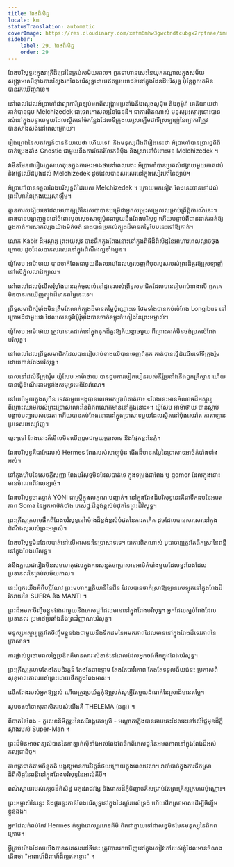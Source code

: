 ```yaml
---
title: ពែងពិសិដ្ឋ
locale: km
statusTranslation: automatic
coverImage: https://res.cloudinary.com/xmfm6mhw3gwctndtcubgx2rptnae/image/upload/v1741354419/small_cover_la_gran_rebelion_28716e29d2.webp
sidebar:
    label: 29. ពែងពិសិដ្ឋ
    order: 29
---
```

ពែងបរិសុទ្ធរះក្នុងរាត្រីដ៏ជ្រៅនៃគ្រប់សម័យកាល។ ពួកទាហានសេះនៃយុគកណ្ដាលក្នុងសម័យសង្គ្រាមឈើឆ្កាងបានស្វែងរកពែងបរិសុទ្ធដោយឥតប្រយោជន៍នៅក្នុងដែនដីបរិសុទ្ធ ប៉ុន្តែពួកគេមិនបានរកឃើញវាទេ។

នៅពេលដែលអ័ប្រាហាំជាព្យាការីត្រឡប់មកពីសង្គ្រាមប្រឆាំងនឹងស្តេចសូដុំម និងកូម៉ូរ៉ា គេនិយាយថាគាត់បានជួប Melchizedek ជាទេពកោសល្យនៃផែនដី។ ជាការពិតណាស់ មនុស្សអស្ចារ្យនោះបានរស់នៅក្នុងបន្ទាយមួយដែលស្ថិតនៅចំកន្លែងដែលទីក្រុងយេរូសាឡឹមជាទីស្រឡាញ់នៃព្យាការីត្រូវបានសាងសង់នៅពេលក្រោយ។

រឿងព្រេងនៃសតវត្សន៍បាននិយាយថា ហើយទេវៈ និងមនុស្សដឹងពីរឿងនេះថា អ័ប្រាហាំបានប្រារព្ធពិធីចាក់ប្រេងតាំង Gnostic ជាមួយនឹងការចែករំលែកនំបុ័ង និងស្រានៅចំពោះមុខ Melchizedek ។

វាមិនមែនជារឿងហួសហេតុទេក្នុងការអះអាងថានៅពេលនោះ អ័ប្រាហាំបានប្រគល់ដង្វាយមួយភាគដប់ និងផ្លែឈើដំបូងដល់ Melchizedek ដូចដែលបានសរសេរនៅក្នុងសៀវភៅនៃច្បាប់។

អ័ប្រាហាំបានទទួលពែងបរិសុទ្ធពីដៃរបស់ Melchizedek ។ ក្រោយមកទៀត ពែងនេះបានទៅដល់ព្រះវិហារនៃក្រុងយេរូសាឡឹម។

គ្មានការសង្ស័យទេដែលមហាក្សត្រីនៃសេបាបានបម្រើជាអ្នកសម្រុះសម្រួលសម្រាប់ព្រឹត្តិការណ៍នេះ។ នាងបានបង្ហាញខ្លួននៅចំពោះមុខស្តេចសាឡូម៉ូនជាមួយនឹងពែងបរិសុទ្ធ ហើយបន្ទាប់ពីបានដាក់គាត់ឱ្យឆ្លងកាត់ការសាកល្បងយ៉ាងម៉ត់ចត់ នាងបានប្រគល់ត្បូងដ៏មានតម្លៃបែបនេះទៅឱ្យគាត់។

លោក Kabir ដ៏អស្ចារ្យ ព្រះយេស៊ូវ បានផឹកក្នុងពែងនោះនៅក្នុងពិធីដ៏ពិសិដ្ឋនៃអាហារពេលល្ងាចចុងក្រោយ ដូចដែលបានសរសេរនៅក្នុងដំណឹងល្អទាំងបួន។

យ៉ូសែប អាម៉ាថាយ បានចាក់ពែងជាមួយនឹងឈាមដែលហូរចេញពីមុខរបួសរបស់ព្រះដ៏គួរឱ្យស្រឡាញ់នៅលើភ្នំលលាដ៍ក្បាល។

នៅពេលដែលប៉ូលីសរ៉ូម៉ាំងបានឆ្មក់ចូលលំនៅដ្ឋានរបស់ព្រឹទ្ធសមាជិកដែលបានរៀបរាប់ខាងលើ ពួកគេមិនបានរកឃើញត្បូងដ៏មានតម្លៃនេះទេ។

ព្រឹទ្ធសមាជិករ៉ូម៉ាំងមិនត្រឹមតែលាក់ត្បូងដ៏មានតម្លៃប៉ុណ្ណោះទេ ថែមទាំងបានកប់លំពែង Longibus នៅក្រោមដីជាមួយវា ដែលសេនធូរីយ៉ូរ៉ូម៉ាំងបានចាក់ទម្លុះចំហៀងនៃព្រះអម្ចាស់។

យ៉ូសែប អាម៉ាថាយ ត្រូវបានគេដាក់នៅក្នុងគុកដ៏គួរឱ្យភ័យខ្លាចមួយ ពីព្រោះគាត់មិនចង់ប្រគល់ពែងបរិសុទ្ធ។

នៅពេលដែលព្រឹទ្ធសមាជិកដែលបានរៀបរាប់ខាងលើបានចេញពីគុក គាត់បានធ្វើដំណើរទៅទីក្រុងរ៉ូមដោយកាន់ពែងបរិសុទ្ធ។

ពេលទៅដល់ទីក្រុងរ៉ូម យ៉ូសែប អាម៉ាថាយ បានជួបការបៀតបៀនរបស់នីរ៉ូប្រឆាំងនឹងពួកគ្រីស្ទាន ហើយបានធ្វើដំណើរតាមច្រាំងសមុទ្រមេឌីទែរ៉ាណេ។

នៅយប់មួយក្នុងសុបិន ទេវតាមួយអង្គបានលេចមកប្រាប់គាត់ថា៖ «ពែងនេះមានអំណាចដ៏អស្ចារ្យ ពីព្រោះឈាមរបស់ព្រះប្រោសលោះនៃពិភពលោកមាននៅក្នុងនោះ»។ យ៉ូសែប អាម៉ាថាយ បានស្តាប់បង្គាប់បញ្ជារបស់ទេវតា ហើយបានកប់ពែងនោះនៅក្នុងប្រាសាទមួយដែលស្ថិតនៅម៉ុងសេរ៉ាត កាតាឡាន ប្រទេសអេស្ប៉ាញ។

យូរៗទៅ ពែងនោះក៏មើលមិនឃើញរួមជាមួយប្រាសាទ និងផ្នែកខ្លះនៃភ្នំ។

ពែងបរិសុទ្ធគឺជាកែវរបស់ Hermes ពែងរបស់សាឡូម៉ូន ផើងដ៏មានតម្លៃនៃប្រាសាទអាថ៌កំបាំងទាំងអស់។

នៅក្នុងហិបនៃសេចក្តីសញ្ញា ពែងបរិសុទ្ធមិនដែលបាត់ទេ ក្នុងទម្រង់ជាពែង ឬ gomor ដែលក្នុងនោះមានម៉ាណាពីវាលខ្សាច់។

ពែងបរិសុទ្ធចាត់ថ្នាក់ YONI ជាស្ត្រីក្នុងលក្ខណៈបញ្ជាក់។ នៅក្នុងពែងដ៏បរិសុទ្ធនេះគឺជាទឹកដមនៃអមតភាព Soma នៃអ្នកអាថ៌កំបាំង ភេសជ្ជៈដ៏ខ្ពង់ខ្ពស់បំផុតនៃព្រះដ៏វិសុទ្ធ។

ព្រះគ្រីស្ទក្រហមផឹកពីពែងបរិសុទ្ធនៅម៉ោងដ៏ខ្ពង់ខ្ពស់បំផុតនៃការកកើត ដូចដែលបានសរសេរនៅក្នុងដំណឹងល្អរបស់ព្រះអម្ចាស់។

ពែងបរិសុទ្ធមិនដែលបាត់នៅលើអាសនៈនៃប្រាសាទទេ។ ជាការពិតណាស់ បូជាចារ្យត្រូវតែផឹកស្រានៃពន្លឺនៅក្នុងពែងបរិសុទ្ធ។

វានឹងក្លាយជារឿងមិនសមហេតុផលក្នុងការសន្មត់ថាប្រាសាទអាថ៌កំបាំងមួយដែលខ្វះពែងដែលប្រទានពរនៃគ្រប់សម័យកាល។

នេះរំឭកយើងអំពីហ្សឺណែវ ព្រះមហាក្សត្រិយានីនៃជីន ដែលបានចាក់ស្រាឱ្យឡានសេឡុតនៅក្នុងពែងដ៏រីករាយនៃ SUFRA និង MANTI ។

ព្រះដ៏អមតៈចិញ្ចឹមខ្លួនឯងជាមួយនឹងភេសជ្ជៈដែលមាននៅក្នុងពែងបរិសុទ្ធ។ អ្នកដែលស្អប់ពែងដែលប្រទានពរ ប្រមាថប្រឆាំងនឹងព្រះវិញ្ញាណបរិសុទ្ធ។

មនុស្សអស្ចារ្យត្រូវតែចិញ្ចឹមខ្លួនឯងជាមួយនឹងទឹកដមនៃអមតភាពដែលមាននៅក្នុងពែងដ៏ទេវភាពនៃប្រាសាទ។

ការផ្លាស់ប្តូរថាមពលច្នៃប្រឌិតគឺមានសារៈសំខាន់នៅពេលដែលអ្នកចង់ផឹកក្នុងពែងបរិសុទ្ធ។

ព្រះគ្រីស្ទក្រហមតែងតែបដិវត្តន៍ តែងតែជាឧទ្ទាម តែងតែជាវីរភាព តែងតែទទួលជ័យជំនះ ប្រកាសពីសុខុមាលភាពរបស់ព្រះដោយផឹកក្នុងពែងមាស។

លើកពែងរបស់អ្នកឱ្យខ្ពស់ ហើយត្រូវប្រយ័ត្នកុំឱ្យស្រក់សូម្បីតែមួយដំណក់នៃស្រាដ៏មានតម្លៃ។

សូមចងចាំថាសុភាសិតរបស់យើងគឺ THELEMA (ឆន្ទៈ) ។

ពីបាតនៃពែង - តួលេខនិមិត្តរូបនៃសរីរាង្គភេទស្រី - អណ្តាតភ្លើងបានឆាបឆេះដែលរះនៅលើផ្ទៃមុខដ៏ភ្លឺស្វាងរបស់ Super-Man ។

ព្រះដ៏មិនអាចពន្យល់បាននៃកាឡាក់ស៊ីទាំងអស់តែងតែផឹកពីភេសជ្ជៈនៃអមតភាពនៅក្នុងពែងដ៏អស់កល្បជានិច្ច។

ភាពត្រជាក់តាមច័ន្ទគតិ បង្កឱ្យមានការវិវត្តន៍ថយក្រោយក្នុងពេលវេលា។ វាចាំបាច់ក្នុងការផឹកស្រាដ៏ពិសិដ្ឋនៃពន្លឺនៅក្នុងពែងបរិសុទ្ធនៃអាល់គីមី។

ពណ៌ស្វាយរបស់ស្តេចដ៏ពិសិដ្ឋ មកុដរាជវង្ស និងមាសដ៏ភ្លឺចិញ្ចាចគឺសម្រាប់តែព្រះគ្រីស្ទក្រហមប៉ុណ្ណោះ។

ព្រះអម្ចាស់នៃរន្ទះ និងផ្គររន្ទះកាន់ពែងបរិសុទ្ធនៅក្នុងដៃស្តាំរបស់ទ្រង់ ហើយផឹកស្រាមាសដើម្បីចិញ្ចឹមខ្លួនឯង។

អ្នកដែលកំពប់កែវ Hermes កំឡុងពេលរួមភេទគីមី ពិតជាក្លាយទៅជាសត្វមិនមែនមនុស្សនៃពិភពក្រោម។

អ្វីគ្រប់យ៉ាងដែលយើងបានសរសេរនៅទីនេះ ត្រូវបានរកឃើញនៅក្នុងសៀវភៅរបស់ខ្ញុំដែលមានចំណងជើងថា "អាពាហ៍ពិពាហ៍ដ៏ល្អឥតខ្ចោះ" ។

